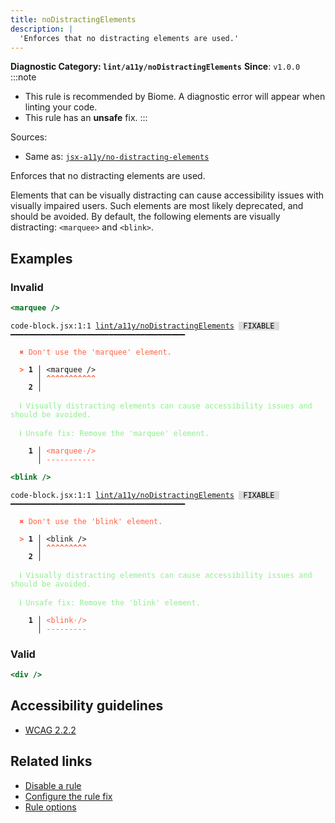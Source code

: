 ```yaml
---
title: noDistractingElements
description: |
  'Enforces that no distracting elements are used.'
---
```


**Diagnostic Category: `lint/a11y/noDistractingElements`**
<Tabs>
<TabItem label="JSX and TSX" icon="seti:javascript">
**Since**: `v1.0.0`
:::note
- This rule is recommended by Biome. A diagnostic error will appear when linting your code.
- This rule has an **unsafe** fix.
:::

Sources: 
- Same as: <a href="https://github.com/jsx-eslint/eslint-plugin-jsx-a11y/blob/main/docs/rules/no-distracting-elements.md" target="_blank"><code>jsx-a11y/no-distracting-elements</code></a>

Enforces that no distracting elements are used.

Elements that can be visually distracting can cause accessibility issues with visually impaired users.
Such elements are most likely deprecated, and should be avoided.
By default, the following elements are visually distracting: `<marquee>` and `<blink>`.

## Examples

### Invalid

```jsx
<marquee />
```

<pre class="language-text"><code class="language-text">code-block.jsx:1:1 <a href="https://biomejs.dev/linter/rules/no-distracting-elements">lint/a11y/noDistractingElements</a> <span style="color: #000; background-color: #ddd;"> FIXABLE </span> ━━━━━━━━━━━━━━━━━━━━━━━━━━━━━━━━━━━━━━━<br /><br />  <strong><span style="color: Tomato;">✖</span></strong> <span style="color: Tomato;">Don't use the 'marquee' element.</span><br />  <br />  <strong><span style="color: Tomato;">&gt;</span></strong> <strong>1 │ </strong>&lt;marquee /&gt;<br />   <strong>   │ </strong><strong><span style="color: Tomato;">^</span></strong><strong><span style="color: Tomato;">^</span></strong><strong><span style="color: Tomato;">^</span></strong><strong><span style="color: Tomato;">^</span></strong><strong><span style="color: Tomato;">^</span></strong><strong><span style="color: Tomato;">^</span></strong><strong><span style="color: Tomato;">^</span></strong><strong><span style="color: Tomato;">^</span></strong><strong><span style="color: Tomato;">^</span></strong><strong><span style="color: Tomato;">^</span></strong><strong><span style="color: Tomato;">^</span></strong><br />    <strong>2 │ </strong><br />  <br />  <strong><span style="color: lightgreen;">ℹ</span></strong> <span style="color: lightgreen;">Visually distracting elements can cause accessibility issues and should be avoided.</span><br />  <br />  <strong><span style="color: lightgreen;">ℹ</span></strong> <span style="color: lightgreen;">Unsafe fix</span><span style="color: lightgreen;">: </span><span style="color: lightgreen;">Remove the 'marquee' element.</span><br />  <br />  <strong>  1 │ </strong><span style="color: Tomato;">&lt;</span><span style="color: Tomato;">m</span><span style="color: Tomato;">a</span><span style="color: Tomato;">r</span><span style="color: Tomato;">q</span><span style="color: Tomato;">u</span><span style="color: Tomato;">e</span><span style="color: Tomato;">e</span><span style="opacity: 0.8;"><span style="color: Tomato;">·</span></span><span style="color: Tomato;">/</span><span style="color: Tomato;">&gt;</span><br />  <strong>    │ </strong><span style="color: Tomato;">-</span><span style="color: Tomato;">-</span><span style="color: Tomato;">-</span><span style="color: Tomato;">-</span><span style="color: Tomato;">-</span><span style="color: Tomato;">-</span><span style="color: Tomato;">-</span><span style="color: Tomato;">-</span><span style="color: Tomato;">-</span><span style="color: Tomato;">-</span><span style="color: Tomato;">-</span><br /></code></pre>

```jsx
<blink />
```

<pre class="language-text"><code class="language-text">code-block.jsx:1:1 <a href="https://biomejs.dev/linter/rules/no-distracting-elements">lint/a11y/noDistractingElements</a> <span style="color: #000; background-color: #ddd;"> FIXABLE </span> ━━━━━━━━━━━━━━━━━━━━━━━━━━━━━━━━━━━━━━━<br /><br />  <strong><span style="color: Tomato;">✖</span></strong> <span style="color: Tomato;">Don't use the 'blink' element.</span><br />  <br />  <strong><span style="color: Tomato;">&gt;</span></strong> <strong>1 │ </strong>&lt;blink /&gt;<br />   <strong>   │ </strong><strong><span style="color: Tomato;">^</span></strong><strong><span style="color: Tomato;">^</span></strong><strong><span style="color: Tomato;">^</span></strong><strong><span style="color: Tomato;">^</span></strong><strong><span style="color: Tomato;">^</span></strong><strong><span style="color: Tomato;">^</span></strong><strong><span style="color: Tomato;">^</span></strong><strong><span style="color: Tomato;">^</span></strong><strong><span style="color: Tomato;">^</span></strong><br />    <strong>2 │ </strong><br />  <br />  <strong><span style="color: lightgreen;">ℹ</span></strong> <span style="color: lightgreen;">Visually distracting elements can cause accessibility issues and should be avoided.</span><br />  <br />  <strong><span style="color: lightgreen;">ℹ</span></strong> <span style="color: lightgreen;">Unsafe fix</span><span style="color: lightgreen;">: </span><span style="color: lightgreen;">Remove the 'blink' element.</span><br />  <br />  <strong>  1 │ </strong><span style="color: Tomato;">&lt;</span><span style="color: Tomato;">b</span><span style="color: Tomato;">l</span><span style="color: Tomato;">i</span><span style="color: Tomato;">n</span><span style="color: Tomato;">k</span><span style="opacity: 0.8;"><span style="color: Tomato;">·</span></span><span style="color: Tomato;">/</span><span style="color: Tomato;">&gt;</span><br />  <strong>    │ </strong><span style="color: Tomato;">-</span><span style="color: Tomato;">-</span><span style="color: Tomato;">-</span><span style="color: Tomato;">-</span><span style="color: Tomato;">-</span><span style="color: Tomato;">-</span><span style="color: Tomato;">-</span><span style="color: Tomato;">-</span><span style="color: Tomato;">-</span><br /></code></pre>

### Valid

```jsx
<div />
```

## Accessibility guidelines

- [WCAG 2.2.2](https://www.w3.org/WAI/WCAG21/Understanding/pause-stop-hide)

## Related links

- [Disable a rule](/linter/#disable-a-lint-rule)
- [Configure the rule fix](/linter#configure-the-rule-fix)
- [Rule options](/linter/#rule-options)

</TabItem>
</Tabs>

